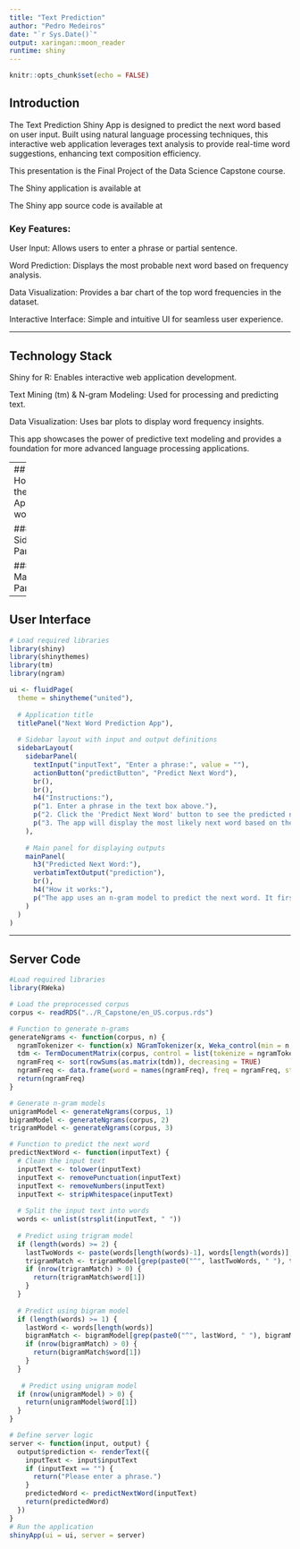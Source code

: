 ---
title: "Text Prediction"
author: "Pedro Medeiros"
date: "`r Sys.Date()`"
output: xaringan::moon_reader
runtime: shiny
---

```{r setup, include=FALSE}
knitr::opts_chunk$set(echo = FALSE)
```

## Introduction

The Text Prediction Shiny App is designed to predict the next word based on user input. Built using natural language processing techniques, this interactive web application leverages text analysis to provide real-time word suggestions, enhancing text composition efficiency.

This presentation is the Final Project of the Data Science Capstone course.

The Shiny application is available at 

The Shiny app source code is available at

### Key Features:

User Input: Allows users to enter a phrase or partial sentence.

Word Prediction: Displays the most probable next word based on frequency analysis.

Data Visualization: Provides a bar chart of the top word frequencies in the dataset.

Interactive Interface: Simple and intuitive UI for seamless user experience.

---

## Technology Stack

Shiny for R: Enables interactive web application development.

Text Mining (tm) & N-gram Modeling: Used for processing and predicting text.

Data Visualization: Uses bar plots to display word frequency insights.

This app showcases the power of predictive text modeling and provides a foundation for more advanced language processing applications.

---
## How the App works?

### Side Panel

### Main Panel

---

## User Interface
```{r, echo = TRUE, warning = FALSE, message=FALSE}
# Load required libraries
library(shiny)
library(shinythemes)
library(tm)
library(ngram)

ui <- fluidPage(
  theme = shinytheme("united"),
  
  # Application title
  titlePanel("Next Word Prediction App"),
  
  # Sidebar layout with input and output definitions
  sidebarLayout(
    sidebarPanel(
      textInput("inputText", "Enter a phrase:", value = ""),
      actionButton("predictButton", "Predict Next Word"),
      br(),
      br(),
      h4("Instructions:"),
      p("1. Enter a phrase in the text box above."),
      p("2. Click the 'Predict Next Word' button to see the predicted next word."),
      p("3. The app will display the most likely next word based on the n-gram model.")
    ),
    
    # Main panel for displaying outputs
    mainPanel(
      h3("Predicted Next Word:"),
      verbatimTextOutput("prediction"),
      br(),
      h4("How it works:"),
      p("The app uses an n-gram model to predict the next word. It first looks for the most common trigram that matches the input phrase. If no trigram is found, it falls back to bigrams and then unigrams.")
    )
  )
)
```

---

## Server Code

```{r, echo = TRUE, warning = FALSE, message=FALSE}
#Load required libraries
library(RWeka)

# Load the preprocessed corpus
corpus <- readRDS("../R_Capstone/en_US.corpus.rds")

# Function to generate n-grams
generateNgrams <- function(corpus, n) {
  ngramTokenizer <- function(x) NGramTokenizer(x, Weka_control(min = n, max = n))
  tdm <- TermDocumentMatrix(corpus, control = list(tokenize = ngramTokenizer))
  ngramFreq <- sort(rowSums(as.matrix(tdm)), decreasing = TRUE)
  ngramFreq <- data.frame(word = names(ngramFreq), freq = ngramFreq, stringsAsFactors = FALSE)
  return(ngramFreq)
}

# Generate n-gram models
unigramModel <- generateNgrams(corpus, 1)
bigramModel <- generateNgrams(corpus, 2)
trigramModel <- generateNgrams(corpus, 3)

# Function to predict the next word
predictNextWord <- function(inputText) {
  # Clean the input text
  inputText <- tolower(inputText)
  inputText <- removePunctuation(inputText)
  inputText <- removeNumbers(inputText)
  inputText <- stripWhitespace(inputText)
  
  # Split the input text into words
  words <- unlist(strsplit(inputText, " "))
  
  # Predict using trigram model
  if (length(words) >= 2) {
    lastTwoWords <- paste(words[length(words)-1], words[length(words)], sep = " ")
    trigramMatch <- trigramModel[grep(paste0("^", lastTwoWords, " "), trigramModel$word), ]
    if (nrow(trigramMatch) > 0) {
      return(trigramMatch$word[1])
    }
  }
  
  # Predict using bigram model
  if (length(words) >= 1) {
    lastWord <- words[length(words)]
    bigramMatch <- bigramModel[grep(paste0("^", lastWord, " "), bigramModel$word), ]
    if (nrow(bigramMatch) > 0) {
      return(bigramMatch$word[1])
    }
  }
  
   # Predict using unigram model
  if (nrow(unigramModel) > 0) {
    return(unigramModel$word[1])
  }
}

# Define server logic
server <- function(input, output) {
  output$prediction <- renderText({
    inputText <- input$inputText
    if (inputText == "") {
      return("Please enter a phrase.")
    }
    predictedWord <- predictNextWord(inputText)
    return(predictedWord)
  })
}
# Run the application
shinyApp(ui = ui, server = server)
```
